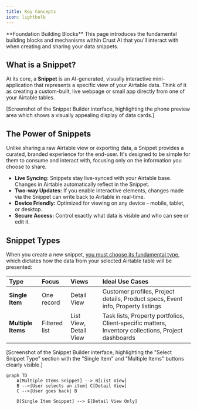 ```yaml
---
title: Key Concepts
icon: lightbulb
---
```



<Tip icon="lightbulb">
  **Foundation Building Blocks**  
  This page introduces the fundamental building blocks and mechanisms within Crust AI that you'll interact with when creating and sharing your data snippets.
</Tip>

## What is a Snippet?

At its core, a **Snippet** is an AI-generated, visually interactive mini-application that represents a specific view of your Airtable data. Think of it as creating a custom-built, live webpage or small app directly from one of your Airtable tables.

[Screenshot of the Snippet Builder interface, highlighting the phone preview area which shows a visually appealing display of data cards.]

## The Power of Snippets
  Unlike sharing a raw Airtable view or exporting data, a Snippet provides a curated, branded experience for the end-user. It's designed to be simple for them to consume and interact with, focusing only on the information you choose to share.

  *   **Live Syncing:** Snippets stay live-synced with your Airtable base. Changes in Airtable automatically reflect in the Snippet.
  *   **Two-way Updates:** If you enable interactive elements, changes made via the Snippet can write back to Airtable in real-time.
  *   **Device Friendly:** Optimized for viewing on any device - mobile, tablet, or desktop.
  *   **Secure Access:** Control exactly what data is visible and who can see or edit it.

## Snippet Types

When you create a new snippet, [you must choose its fundamental type](/chapters/building-and-understanding-snippets/understanding-snippet-types), which dictates how the data from your selected Airtable table will be presented:

| Type               | Focus          | Views          | Ideal Use Cases                                                                 |
|:---------------------------|:---------------|:------------------------|:--------------------------------------------------------------------------------|
| **Single Item**    | One record     | Detail View             | Customer profiles, Project details, Product specs, Event info, Property listings |
| **Multiple Items** | Filtered list  | List View, Detail View  | Task lists, Property portfolios, Client‑specific matters, Inventory collections, Project dashboards |


[Screenshot of the Snippet Builder interface, highlighting the "Select Snippet Type" section with the "Single Item" and "Multiple Items" buttons clearly visible.]

```mermaid
graph TD
    A[Multiple Items Snippet] --> B[List View]
    B -->|User selects an item| C[Detail View]
    C -->|User goes back| B

    D[Single Item Snippet] --> E[Detail View Only]